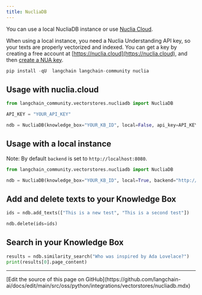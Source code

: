 ```yaml
---
title: NucliaDB
---
```


You can use a local NucliaDB instance or use [Nuclia Cloud](https://nuclia.cloud).

When using a local instance, you need a Nuclia Understanding API key, so your texts are properly vectorized and indexed. You can get a key by creating a free account at [https://nuclia.cloud](https://nuclia.cloud), and then [create a NUA key](https://docs.nuclia.dev/docs/docs/using/understanding/intro).

```python
pip install -qU  langchain langchain-community nuclia
```

## Usage with nuclia.cloud

```python
from langchain_community.vectorstores.nucliadb import NucliaDB

API_KEY = "YOUR_API_KEY"

ndb = NucliaDB(knowledge_box="YOUR_KB_ID", local=False, api_key=API_KEY)
```

## Usage with a local instance

Note: By default `backend` is set to `http://localhost:8080`.

```python
from langchain_community.vectorstores.nucliadb import NucliaDB

ndb = NucliaDB(knowledge_box="YOUR_KB_ID", local=True, backend="http://my-local-server")
```

## Add and delete texts to your Knowledge Box

```python
ids = ndb.add_texts(["This is a new test", "This is a second test"])
```

```python
ndb.delete(ids=ids)
```

## Search in your Knowledge Box

```python
results = ndb.similarity_search("Who was inspired by Ada Lovelace?")
print(results[0].page_content)
```

---

<Callout icon="pen-to-square" iconType="regular">
  [Edit the source of this page on GitHub](https://github.com/langchain-ai/docs/edit/main/src/oss/python/integrations/vectorstores/nucliadb.mdx)
</Callout>
